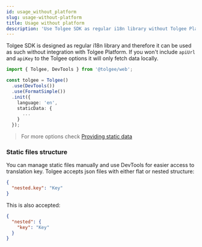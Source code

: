 ```yaml
---
id: usage_without_platform
slug: usage-without-platform
title: Usage without platform
description: 'Use Tolgee SDK as regular i18n library without Tolgee Platform.'
---
```


Tolgee SDK is designed as regular i18n library and therefore it can be used as such without integration with Tolgee Platform. If you won't include `apiUrl` and `apiKey` to the Tolgee options it will only fetch data locally.

```ts
import { Tolgee, DevTools } from '@tolgee/web';

const tolgee = Tolgee()
  .use(DevTools())
  .use(FormatSimple())
  .init({
    language: 'en',
    staticData: {
      ...
    }
  });
```

> For more options check [Providing static data](./providing-static-data)

### Static files structure

You can manage static files manually and use DevTools for easier access to translation key. Tolgee accepts json files with either flat or nested structure:

```json
{
  "nested.key": "Key"
}
```

This is also accepted:

```json
{
  "nested": {
    "key": "Key"
  }
}
```